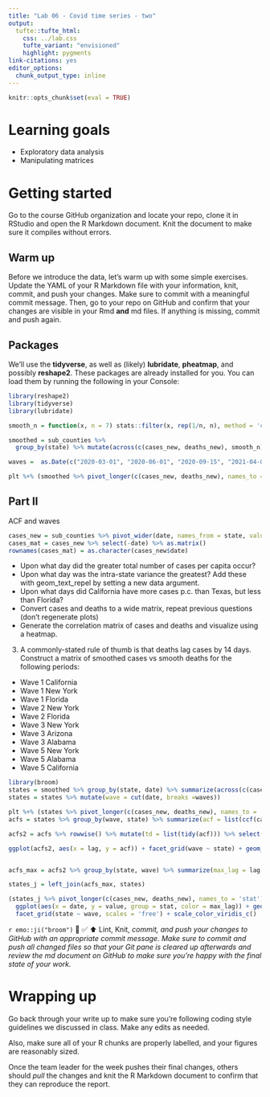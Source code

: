 ```yaml
---
title: "Lab 06 - Covid time series - two"
output: 
  tufte::tufte_html:
    css: ../lab.css
    tufte_variant: "envisioned"
    highlight: pygments
link-citations: yes
editor_options: 
  chunk_output_type: inline
---
```


```r
knitr::opts_chunk$set(eval = TRUE)
```


# Learning goals

-  Exploratory data analysis
-  Manipulating matrices

# Getting started

Go to the course GitHub organization and locate your repo, clone it in RStudio and open the R Markdown document.
Knit the document to make sure it compiles without errors.

## Warm up

Before we introduce the data, let's warm up with some simple exercises.
Update the YAML of your R Markdown file with your information, knit, commit, and push your changes.
Make sure to commit with a meaningful commit message.
Then, go to your repo on GitHub and confirm that your changes are visible in your Rmd **and** md files.
If anything is missing, commit and push again.

## Packages

We'll use the **tidyverse**, as well as (likely) **lubridate**, **pheatmap**, and possibly **reshape2**.
These packages are already installed for you.
You can load them by running the following in your Console:

```r
library(reshape2)
library(tidyverse)
library(lubridate)
```

```r
smooth_n = function(x, n = 7) stats::filter(x, rep(1/n, n), method = 'convolution', sides = 1)

smoothed = sub_counties %>%
  group_by(state) %>% mutate(across(c(cases_new, deaths_new), smooth_n))

waves =  as.Date(c("2020-03-01", "2020-06-01", "2020-09-15", "2021-04-01", "2021-07-01", "2021-11-01"))

plt %+% (smoothed %>% pivot_longer(c(cases_new, deaths_new), names_to = 'stat')) + geom_vline(data = tibble(date = waves), aes(xintercept = date))

```





## Part II

ACF and waves


```r
cases_new = sub_counties %>% pivot_wider(date, names_from = state, values_from = cases_new)
cases_mat = cases_new %>% select(-date) %>% as.matrix()
rownames(cases_mat) = as.character(cases_new$date)
```

*  Upon what day did the greater total number of cases per capita occur?
*  Upon what day was the intra-state variance the greatest?  Add these with geom_text_repel by setting a new data argument.
*  Upon what days did California have more cases p.c. than Texas, but less than Florida?
*  Convert cases and deaths to a wide matrix, repeat previous questions (don't regenerate plots)
*  Generate the correlation matrix of cases and deaths and visualize using a heatmap.







3.  A commonly-stated rule of thumb is that deaths lag cases by 14 days.  Construct a matrix of smoothed cases vs smooth deaths for the following periods: 
*  Wave 1 California
*  Wave 1 New York
*  Wave 1 Florida
*  Wave 2 New York
*  Wave 2 Florida
*  Wave 3 New York
*  Wave 3 Arizona
*  Wave 3 Alabama
*  Wave 5 New York
*  Wave 5 Alabama
*  Wave 5 California


```r
library(broom)
states = smoothed %>% group_by(state, date) %>% summarize(across(c(cases_new, deaths_new), sum)) %>% ungroup()
states = states %>% mutate(wave = cut(date, breaks =waves))

plt %+% (states %>% pivot_longer(c(cases_new, deaths_new), names_to = 'stat')) + aes(group = NULL)
acfs = states %>% group_by(wave, state) %>% summarize(acf = list(ccf(cases_new, deaths_new, na.action = na.pass, lag.max = 60, plot = FALSE)))

acfs2 = acfs %>% rowwise() %>% mutate(td = list(tidy(acf))) %>% select(-acf) %>% unnest(cols = c(td))

ggplot(acfs2, aes(x = lag, y = acf)) + facet_grid(wave ~ state) + geom_line()


acfs_max = acfs2 %>% group_by(state, wave) %>% summarize(max_lag = lag[which.max(acf)])
```


```r
states_j = left_join(acfs_max, states)

(states_j %>% pivot_longer(c(cases_new, deaths_new), names_to = 'stat')) %>%
  ggplot(aes(x = date, y = value, group = stat, color = max_lag)) + geom_line() + 
  facet_grid(state ~ wave, scales = 'free') + scale_color_viridis_c()
```





`r emo::ji("broom")` 🧶 ✅ ⬆️ Lint, Knit, *commit, and push your changes to GitHub with an appropriate commit message. Make sure to commit and push all changed files so that your Git pane is cleared up afterwards and review the md document on GitHub to make sure you're happy with the final state of your work.*

# Wrapping up

Go back through your write up to make sure you're following coding style guidelines we discussed in class.
Make any edits as needed.

Also, make sure all of your R chunks are properly labelled, and your figures are reasonably sized.

Once the team leader for the week pushes their final changes, others should *pull* the changes and knit the R Markdown document to confirm that they can reproduce the report.
